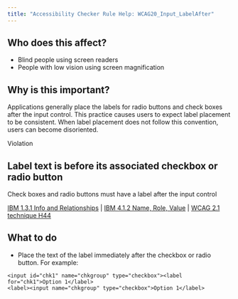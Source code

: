 ```yaml
---
title: "Accessibility Checker Rule Help: WCAG20_Input_LabelAfter"
---
```


<div className="toolHelp">
<Row>
<Column colLg={5} colMd={3} colSm={4} className="toolLeft">

## Who does this affect?

 * Blind people using screen readers
 * People with low vision using screen magnification

## Why is this important?

Applications generally place the labels for radio buttons and check boxes after the input control. This practice causes users to expect label placement to be consistent. When label placement does not follow this convention, users can become disoriented.

</Column>
<Column colLg={11} colMd={5} colSm={4} className="toolMain">

<div className="level-violation">
Violation
</div>

## Label text is before its associated checkbox or radio button
Check boxes and radio buttons must have a label after the input control

[IBM 1.3.1 Info and Relationships](https://www.ibm.com/able/guidelines/ci162/info_and_relationships.html) | [IBM 4.1.2 Name, Role, Value](https://www.ibm.com/able/guidelines/ci162/name_role_value.html) | [WCAG 2.1 technique H44](https://www.w3.org/WAI/WCAG21/Techniques/html/H44)

<div id="elementLocation">
</div>

## What to do

* Place the text of the label immediately after the checkbox or radio button. For example:
```
<input id="chk1" name="chkgroup" type="checkbox"><label for="chk1">Option 1</label>
<label><input name="chkgroup" type="checkbox">Option 1</label>
```

</Column>
</Row>
</div>

